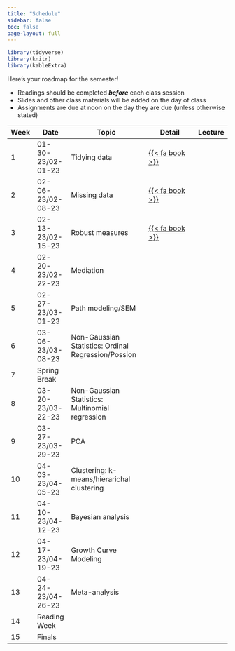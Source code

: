 ```yaml
---
title: "Schedule"
sidebar: false
toc: false
page-layout: full
---
```


```r
library(tidyverse)
library(knitr)
library(kableExtra)
```

::: schedule-page
Here's your roadmap for the semester!

<ul class="icon-list">

<li><i class="fas fa-book-reader"></i> Readings should be completed ***before*** each class session</li>

<li><i class="fas fa-tv"></i> Slides and other class materials will be added on the day of class</li>

<li><i class="fas fa-keyboard"></i> Assignments are due at noon on the day they are due (unless otherwise stated)</li>

</ul>
| Week  | Date              | Topic                                                 | Detail                                            | Lecture  |
|-------|-------------------|-------------------------------------------------------|---------------------------------------------------|----------|
| 1     | 01-30-23/02-01-23 | Tidying data                                          |        [{{<   fa book >}}](/schedule/01-week.qmd) |          |
| 2     | 02-06-23/02-08-23 | Missing data                                          |        [{{<   fa book >}}](/schedule/03-week.qmd) |          |
| 3     | 02-13-23/02-15-23 | Robust measures                                       |        [{{<   fa book >}}](/schedule/03-week.qmd) |          |
| 4     | 02-20-23/02-22-23 | Mediation                                             |                                                   |          |
| 5     | 02-27-23/03-01-23 | Path modeling/SEM                                     |                                                   |          |
| 6     | 03-06-23/03-08-23 | Non-Gaussian Statistics: Ordinal   Regression/Possion |                                                   |          |
| 7     | Spring Break      |                                                       |                                                   |          |
| 8     | 03-20-23/03-22-23 | Non-Gaussian Statistics: Multinomial   regression     |                                                   |          |
| 9     | 03-27-23/03-29-23 | PCA                                                   |                                                   |          |
| 10    | 04-03-23/04-05-23 | Clustering: k-means/hierarichal   clustering          |                                                   |          |
| 11    | 04-10-23/04-12-23 | Bayesian analysis                                     |                                                   |          |
| 12    | 04-17-23/04-19-23 | Growth Curve Modeling                                 |                                                   |          |
| 13    | 04-24-23/04-26-23 | Meta-analysis                                         |                                                   |          |
| 14    | Reading Week      |                                                       |                                                   |          |
| 15    | Finals            |                                                       |                                                   |          |
:::
